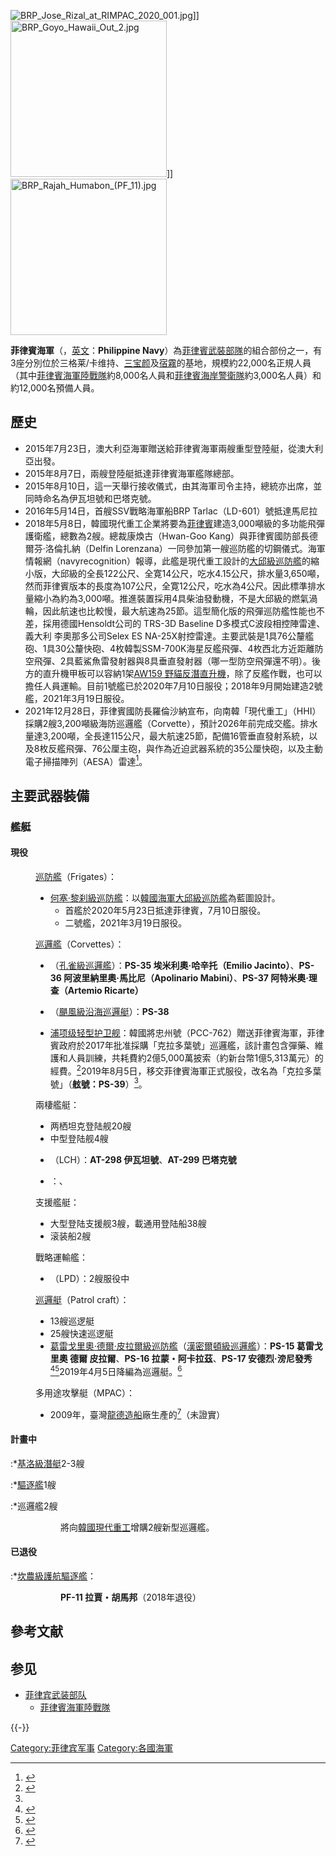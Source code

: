 {{Infobox military unit
|unit_name= 菲律賓海軍<br><small>{{lang|en|Philippine Navy}}<br>Hukbong Dagat ng Pilipinas</small>
|image= Seal of the Philippine Navy.png
|caption= 菲律賓海軍徽章
|dates= 1898年5月20日至今
|country= {{flagicon|Philippines}} [[菲律賓共和國|菲律賓共和國]]
|allegiance=憲法
|branch= 
|type= [[海軍|海軍]]
|role=
|size= 36,000人（正規人員24000名，預備役12000名）
|command_structure= 
|garrison= [[馬尼拉|馬尼拉]]
|garrison_label=
|nickname=
|patron=
|motto= 
|colors=
|colors_label=
|march=
|mascot= 
|equipment= 103艘
|equipment_label= 艦艇、飛行器
|battles= 
|anniversaries=
|decorations=
|battle_honours=
<!-- Commanders -->
|current_commander= {{flagicon image|Flag of the President of the Philippines.svg}} [[菲律賓總統|菲律賓總統]][[杜特蒂|杜特蒂]]
|commander1_label= 
|commander2=
|commander2_label=
|commander3=
|commander3_label=
|notable_commanders= 
<!-- Insignia -->
| identification_symbol         = [[File:Flag_of_the_Philippines.svg|150px]]
| identification_symbol_label   = [[艦艏旗|艦艏旗]]
| identification_symbol_2         = [[File:Masthead_Pennant_of_the_Philippines.svg|150px]]
| identification_symbol_2_label = 三角旗
| identification_symbol_3       = [[File:Flag_of_the_Philippine_Navy.svg|150px]]
| identification_symbol_3_label = 軍旗
| identification_symbol_4       = [[File:Philippine_Navy_Battledress_patch.svg|127px]]
| identification_symbol_4_label = 標章
<!-- Aircraft -->
|aircraft_attack=
|aircraft_bomber=
|aircraft_electronic=
|aircraft_fighter=
|aircraft_interceptor=
|aircraft_patrol=
|aircraft_recon=
|aircraft_trainer=
|aircraft_transport=
}}
[[File:BRP_Jose_Rizal_at_RIMPAC_2020_001.jpg|thumb]]]]
[[File:BRP_Goyo_Hawaii_Out_2.jpg|250px]]]]
[[File:BRP_Rajah_Humabon_(PF_11).jpg|250px]]

'''菲律賓海軍'''（{{lang-fil|'''Hukbong Dagat ng Pilipinas'''}}，[[英文|英文]]：'''Philippine Navy'''）為[[菲律賓武裝部隊|菲律賓武裝部隊]]的組合部份之一，有3座分別位於三格莱/卡维持、[[三宝颜|三宝颜]]及[[宿霧|宿霧]]的基地，規模約22,000名正規人員（其中[[菲律賓海軍陸戰隊|菲律賓海軍陸戰隊]]約8,000名人員和[[菲律賓海岸警衛隊|菲律賓海岸警衛隊]]約3,000名人員）和約12,000名預備人員。

==歷史==
*2015年7月23日，澳大利亞海軍贈送給菲律賓海軍兩艘重型登陸艇，從澳大利亞出發。
*2015年8月7日，兩艘登陸艇抵達菲律賓海軍艦隊總部。
*2015年8月10日，這一天舉行接收儀式，由其海軍司令主持，總統亦出席，並同時命名為伊瓦坦號和巴塔克號。
*2016年5月14日，首艘SSV戰略海軍船BRP Tarlac（LD-601）號抵達馬尼拉
*2018年5月8日，韓國現代重工企業將要為[[菲律賓|菲律賓]]建造3,000噸級的多功能飛彈護衛艦，總數為2艘。總裁康煥古（Hwan-Goo Kang）與菲律賓國防部長德爾芬·洛倫扎納（Delfin Lorenzana）一同參加第一艘巡防艦的切鋼儀式。海軍情報網（navyrecognition）報導，此艦是現代重工設計的[[大邱級巡防艦|大邱級巡防艦]]的縮小版，大邱級的全長122公尺、全寛14公尺，吃水4.15公尺，排水量3,650噸，然而菲律賓版本的長度為107公尺，全寛12公尺，吃水為4公尺。因此標準排水量縮小為約為3,000噸。推進裝置採用4具柴油發動機，不是大邱級的燃氣渦輪，因此航速也比較慢，最大航速為25節。這型簡化版的飛彈巡防艦性能也不差，採用德國Hensoldt公司的 TRS-3D Baseline D多模式C波段相控陣雷達、義大利 李奧那多公司Selex ES NA-25X射控雷達。主要武裝是1具76公釐艦砲、1具30公釐快砲、4枚韓製SSM-700K海星反艦飛彈、4枚西北方近距離防空飛彈、2具藍鯊魚雷發射器與8具垂直發射器（哪一型防空飛彈還不明）。後方的直升機甲板可以容納1架[[韋斯特蘭山貓直升機|AW159 野貓反潛直升機]]，除了反艦作戰，也可以擔任人員運輸。目前1號艦已於2020年7月10日服役；2018年9月開始建造2號艦，2021年3月19日服役。
*2021年12月28日，菲律賓國防長羅倫沙納宣布，向南韓「現代重工」（HHI）採購2艘3,200噸級海防巡邏艦（Corvette），預計2026年前完成交艦。排水量達3,200噸，全長達115公尺，最大航速25節，配備16管垂直發射系統，以及8枚反艦飛彈、76公厘主砲，與作為近迫武器系統的35公厘快砲，以及主動電子掃描陣列（AESA）雷達<ref>{{Cite web |title=菲採購2艘海防巡邏艦 2026前交艦 |url=https://tw.news.yahoo.com/%E8%8F%B2%E6%8E%A1%E8%B3%BC2%E8%89%98%E6%B5%B7%E9%98%B2%E5%B7%A1%E9%82%8F%E8%89%A6-2026%E5%89%8D%E4%BA%A4%E8%89%A6-160000862.html |accessdate=2021-12-30 |author=編譯施欣妤 |date=2021-12-30 |publisher=[[青年日報社|青年日報社]] |archive-date=2021-12-30 |archive-url=https://web.archive.org/web/20211230192504/https://tw.news.yahoo.com/%E8%8F%B2%E6%8E%A1%E8%B3%BC2%E8%89%98%E6%B5%B7%E9%98%B2%E5%B7%A1%E9%82%8F%E8%89%A6-2026%E5%89%8D%E4%BA%A4%E8%89%A6-160000862.html |dead-url=no }}</ref>。

== 主要武器裝備 ==
=== 艦艇 ===
==== 現役 ====
:[[巡防艦|巡防艦]]（Frigates）：
:*[[何塞·黎刹級巡防艦|何塞·黎刹級巡防艦]]：以[[韓國海軍|韓國海軍]][[大邱級巡防艦|大邱級巡防艦]]為藍圖設計。
:**首艦{{le|何塞·黎刹號（FF-150）|BRP Jose Rizal（FF-150）}}於2020年5月23日抵達菲律賓，7月10日服役。
:**二號艦{{le|安東尼奧·盧納號（FF-151）|BRP Antonio Luna（FF-151）}}，2021年3月19日服役。
:[[巡邏艦|巡邏艦]]（Corvettes）：
:*{{link-en|加辛托級巡邏艦|Emilio Jacinto-class corvette}}（[[孔雀級巡邏艦|孔雀級巡邏艦]]）：'''PS-35 埃米利奧·哈辛托（Emilio Jacinto）'''、'''PS-36 阿波里納里奧·馬比尼（Apolinario Mabini）'''、'''PS-37 阿特米奧·理查（Artemio Ricarte）'''
:*{{link-en|馬里亞諾·阿爾瓦雷斯將軍號巡邏艦|BRP General Mariano Alvarez (PS-38)}}（[[颶風級沿海巡邏艇|颶風級沿海巡邏艇]]）：'''PS-38'''
:*[[浦项级轻型护卫舰|浦项级轻型护卫舰]]：韓國將忠州號（PCC-762）贈送菲律賓海軍，菲律賓政府於2017年批准採購「克拉多葉號」巡邏艦，該計畫包含彈藥、維護和人員訓練，共耗費約2億5,000萬披索（約新台幣1億5,313萬元）的經費。<ref name="#1">{{Cite web |url=https://www.upmedia.mg/news_info.php?SerialNo=68810 |title=接手南韓除役浦項級　菲律賓海軍迎接千噸巡邏艦「克拉多葉號」 |accessdate=2019-08-10 |archive-date=2019-08-07 |archive-url=https://web.archive.org/web/20190807163751/https://www.upmedia.mg/news_info.php?SerialNo=68810 |dead-url=no }}</ref>2019年8月5日，移交菲律賓海軍正式服役，改名為「克拉多葉號」（'''舷號：PS-39'''）<ref name="#1"/>。
:兩棲艦艇：
:*两栖坦克登陆舰20艘
:*中型登陆舰4艘
:*{{link-en|Balikpapan級重型登陸艇|Balikpapan-class landing craft heavy}}（LCH）：'''AT-298 伊瓦坦號'''、'''AT-299 巴塔克號'''
:*{{link-en|Tarlac級船塢登陸艦|Tarlac-class landing platform dock}}：'''{{link-en|LD-601|BRP Tarlac (LD-601)}}'''、'''{{link-en|LD-602|BRP Davao del Sur (LD-602)}}'''
:支援艦艇：
:*大型登陆支援舰3艘，載通用登陆船38艘
:*滚装船2艘
:戰略運輸艦：
:*''{{link-en|SSV|Strategic Sealift Vessel (Philippine Navy)|戰略運輸艦}}''（LPD）：2艘服役中
:[[巡邏艇|巡邏艇]]（Patrol craft）：
:*13艘巡逻艇
:*25艘快速巡逻艇
:*[[葛雷戈里奧·德爾·皮拉爾級巡防艦|葛雷戈里奧·德爾·皮拉爾級巡防艦]]（[[漢密爾頓級巡邏艦|漢密爾頓級巡邏艦]]）：'''PS-15 葛雷戈里奧 德爾 皮拉爾'''、'''PS-16 拉蒙・阿卡拉茲'''、'''PS-17 安德烈·滂尼發秀'''<ref>{{Cite web |url=https://www.upmedia.mg/news_info.php?SerialNo=60650%3F%3Dc&fbclid=IwAR1xLs0a0MpuhG-rydTTYeBALb8WssaXQh66tlCfkaAQfjEBe2YpZwURr8Y |title=存档副本 |access-date=2019-04-06 |archive-date=2020-02-05 |archive-url=https://web.archive.org/web/20200205070005/https://www.upmedia.mg/news_info.php?SerialNo=60650%3F%3Dc&fbclid=IwAR1xLs0a0MpuhG-rydTTYeBALb8WssaXQh66tlCfkaAQfjEBe2YpZwURr8Y |dead-url=no }}</ref><ref>{{Cite web |url=http://www.pna.gov.ph/articles/1066243 |title=存档副本 |accessdate=2019-04-06 |archive-date=2019-04-03 |archive-url=https://web.archive.org/web/20190403051328/http://www.pna.gov.ph/articles/1066243 |dead-url=no }}</ref>2019年4月5日降編為巡邏艇。<ref>{{Cite web |url=https://www.upmedia.mg/news_info.php?SerialNo=60650 |title=能力有限　菲海軍將3艘皮拉爾級巡防艦「降級」為巡邏艇 |accessdate=2019-04-06 |archive-date=2019-04-06 |archive-url=https://web.archive.org/web/20190406160300/https://www.upmedia.mg/news_info.php?SerialNo=60650 |dead-url=no }}</ref>
:多用途攻擊艇（MPAC）：
:*2009年，臺灣[[龍德造船|龍德造船]]廠生產的{{link-en|多用途攻擊艇|Multi-purpose Attack Craft}}<ref>{{Cite web |url=https://www.youtube.com/watch?v=QYu5_PNaogo |title=存档副本 |accessdate=2016-04-11 |archive-date=2017-03-25 |archive-url=https://web.archive.org/web/20170325035541/https://www.youtube.com/watch?v=QYu5_PNaogo |dead-url=no }}</ref>（未證實）

==== 計畫中 ====
:*[[基洛級潛艇|基洛級潛艇]]2-3艘
:*[[驅逐艦|驅逐艦]]1艘
:*巡邏艦2艘
::將向[[韓國|韓國]][[現代重工|現代重工]]增購2艘新型巡邏艦。
:*浦項級輕型護衛艦2艘
::韓國擬再贈與2艘。

==== 已退役 ====
:*[[坎農級護航驅逐艦|坎農級護航驅逐艦]]：
::'''PF-11 拉賈・胡馬邦'''（2018年退役）
:*{{link-en|Rizal 級巡邏艦|Rizal-class corvette}}：'''PS-70'''、'''PS-74'''
:*{{link-en|Miguel Malvar 級巡邏艦|Miguel Malvar-class corvette}}
::'''PS-18'''、'''PS-19'''、'''PS-20'''、'''PS-22'''、'''PS-23'''、'''PS-28'''、'''PS-29'''、'''PS-30'''、'''PS-31'''、'''PS-32'''、'''PS-33'''
:*[[哈尼特縣號坦克登陸艦|哈尼特縣號坦克登陸艦]]：馬德雷山號登陸艦（BRP Sierra Madre (LT-57)）

== 參考文献 ==
{{Reflist}}

== 参见 ==
{{Portal box|东南亚|海军}}
* [[菲律宾武装部队|菲律宾武装部队]]
** [[菲律賓海軍陸戰隊|菲律賓海軍陸戰隊]]

{{-}}
{{亞洲題目|海軍}}

[[Category:菲律宾军事|Category:菲律宾军事]]
[[Category:各國海軍|Category:各國海軍]]